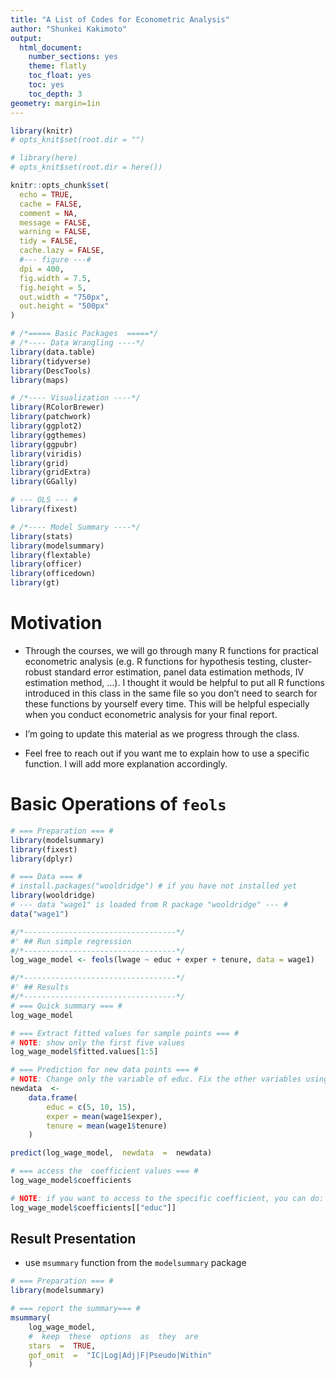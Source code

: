 ```yaml
---
title: "A List of Codes for Econometric Analysis"
author: "Shunkei Kakimoto"
output:
  html_document:
    number_sections: yes
    theme: flatly
    toc_float: yes
    toc: yes
    toc_depth: 3
geometry: margin=1in
---
```


```r
library(knitr)
# opts_knit$set(root.dir = "")

# library(here)
# opts_knit$set(root.dir = here())

knitr::opts_chunk$set(
  echo = TRUE,
  cache = FALSE,
  comment = NA,
  message = FALSE,
  warning = FALSE,
  tidy = FALSE,
  cache.lazy = FALSE,
  #--- figure ---#
  dpi = 400,
  fig.width = 7.5,
  fig.height = 5,
  out.width = "750px",
  out.height = "500px"
)

# /*===== Basic Packages  =====*/
# /*---- Data Wrangling ----*/
library(data.table)
library(tidyverse)
library(DescTools)
library(maps)

# /*---- Visualization ----*/
library(RColorBrewer)
library(patchwork)
library(ggplot2)
library(ggthemes)
library(ggpubr)
library(viridis)
library(grid)
library(gridExtra)
library(GGally)

# --- OLS --- #
library(fixest)

# /*---- Model Summary ----*/
library(stats)
library(modelsummary)
library(flextable)
library(officer)
library(officedown)
library(gt)
```

# Motivation
+ Through the courses, we will go through many R functions for practical econometric analysis (e.g. R functions for hypothesis testing, cluster-robust standard error estimation, panel data estimation methods, IV estimation method, ...). I thought it would be helpful to put all R functions introduced in this class in the same file so you don't need to search for these functions by yourself every time. This will be helpful especially when you conduct econometric analysis for your final report.

+ I'm going to update this material as we progress through the class.
+ Feel free to reach out if you want me to explain how to use a specific function. I will add more explanation accordingly. 


# Basic Operations of `feols`

```r
# === Preparation === #
library(modelsummary)
library(fixest)
library(dplyr)

# === Data === #
# install.packages("wooldridge") # if you have not installed yet
library(wooldridge)
# --- data "wage1" is loaded from R package "wooldridge" --- #
data("wage1") 
```

```r
#/*----------------------------------*/
#' ## Run simple regression
#/*----------------------------------*/
log_wage_model <- feols(lwage ~ educ + exper + tenure, data = wage1)
```

```r
#/*----------------------------------*/
#' ## Results
#/*----------------------------------*/
# === Quick summary === #
log_wage_model

# === Extract fitted values for sample points === #
# NOTE: show only the first five values
log_wage_model$fitted.values[1:5]

# === Prediction for new data points === #
# NOTE: Change only the variable of educ. Fix the other variables using mean values.
newdata  <-  
	data.frame(
		educ = c(5, 10, 15),
		exper = mean(wage1$exper),
		tenure = mean(wage1$tenure)
	)

predict(log_wage_model,  newdata  =  newdata)

# === access the  coefficient values === #
log_wage_model$coefficients

# NOTE: if you want to access to the specific coefficient, you can do:
log_wage_model$coefficients[["educ"]]
```

## Result Presentation
+ use `msummary` function from the `modelsummary` package

```r
# === Preparation === #
library(modelsummary) 

# === report the summary=== #
msummary(
	log_wage_model, 
	#  keep  these  options  as  they  are
	stars  =  TRUE, 
	gof_omit  =  "IC|Log|Adj|F|Pseudo|Within" 
	)
```